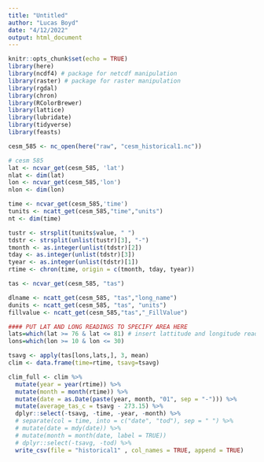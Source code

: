 ```yaml
---
title: "Untitled"
author: "Lucas Boyd"
date: "4/12/2022"
output: html_document
---
```


```r
knitr::opts_chunk$set(echo = TRUE)
library(here)
library(ncdf4) # package for netcdf manipulation
library(raster) # package for raster manipulation
library(rgdal)
library(chron)
library(RColorBrewer)
library(lattice)
library(lubridate)
library(tidyverse)
library(feasts)

```

```r
cesm_585 <- nc_open(here("raw", "cesm_historical1.nc"))
```

```r
# cesm 585
lat <- ncvar_get(cesm_585, 'lat')
nlat <- dim(lat)
lon <- ncvar_get(cesm_585,'lon')
nlon <- dim(lon)
```

```r
time <- ncvar_get(cesm_585,'time')
tunits <- ncatt_get(cesm_585,"time","units")
nt <- dim(time)

tustr <- strsplit(tunits$value, " ")
tdstr <- strsplit(unlist(tustr)[3], "-")
tmonth <- as.integer(unlist(tdstr)[2])
tday <- as.integer(unlist(tdstr)[3])
tyear <- as.integer(unlist(tdstr)[1])
rtime <- chron(time, origin = c(tmonth, tday, tyear))
```


```r
tas <- ncvar_get(cesm_585, "tas")

dlname <- ncatt_get(cesm_585, "tas","long_name")
dunits <- ncatt_get(cesm_585, "tas", "units")
fillvalue <- ncatt_get(cesm_585,"tas","_FillValue")
```


```r
#### PUT LAT AND LONG READINGS TO SPECIFY AREA HERE
lats=which(lat >= 76 & lat <= 81) # insert lattitude and longitude readings here!
lons=which(lon >= 10 & lon <= 30)

tsavg <- apply(tas[lons,lats,], 3, mean)
clim <- data.frame(time=rtime, tsavg=tsavg)
```


```r
clim_full <- clim %>%
  mutate(year = year(rtime)) %>% 
  mutate(month = month(rtime)) %>% 
  mutate(date = as.Date(paste(year, month, "01", sep = "-"))) %>% 
  mutate(average_tas_c = tsavg - 273.15) %>% 
  dplyr::select(-tsavg, -time, -year, -month) %>% 
  # separate(col = time, into = c("date", "tod"), sep = " ") %>% 
  # mutate(date = mdy(date)) %>% 
  # mutate(month = month(date, label = TRUE))
  # dplyr::select(-tsavg, -tod) %>% 
  write_csv(file = "historical1" , col_names = TRUE, append = TRUE)
```





